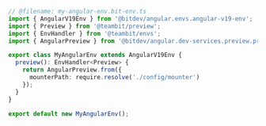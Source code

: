 ```ts
// @filename: my-angular-env.bit-env.ts
import { AngularV19Env } from '@bitdev/angular.envs.angular-v19-env';
import { Preview } from '@teambit/preview';
import { EnvHandler } from '@teambit/envs';
import { AngularPreview } from '@bitdev/angular.dev-services.preview.preview';

export class MyAngularEnv extends AngularV19Env {
  preview(): EnvHandler<Preview> {
    return AngularPreview.from({
      mounterPath: require.resolve('./config/mounter')
    });
  }
}

export default new MyAngularEnv();
```
